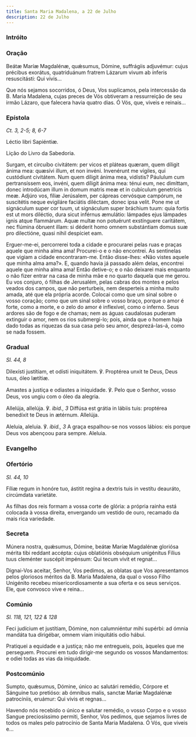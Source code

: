 ```yaml
---
title: Santa Maria Madalena, a 22 de Julho
description: 22 de Julho
---
```


### Intróito


<LinkCard
  href="/missal/comum/18virgensmartires2#intróito"
  title="Virgens Mártires - Missa Me exspectavérunt"
/>

### Oração

<div class="side-by-side not-content">

Beátæ Maríæ Magdalénæ, quǽsumus, Dómine, suffrágiis adjuvémur: cujus précibus exorátus, quatriduánum fratrem Lázarum vivum ab ínferis resuscitásti: Qui vivis...

Que nós sejamos socorridos, ó Deus, Vos suplicamos, pela intercessão da B. Maria Madalena, cujas preces de Vós obtiveram a ressurreição de seu irmão Lázaro, que falecera havia quatro dias. Ó Vós, que, viveis e reinais...

</div>

### Epístola

<em>Ct. 3, 2-5; 8, 6-7</em>

<div class="side-by-side not-content">

Léctio libri Sapiéntiæ.

Lição do Livro da Sabedoria.

Surgam, et circuíbo civitátem: per vicos et pláteas quæram, quem díligit ánima mea: quæsívi illum, et non invéni. Invenérunt me vígiles, qui custódiunt civitátem. Num quem díligit ánima mea, vidístis? Páululum cum pertransíssem eos, invéni, quem díligit ánima mea: ténui eum, nec dimíttam, donec introdúcam illum in domum matris meæ et in cubículum genetrícis meæ. Adjúro vos, fíliæ Jerúsalem, per cápreas cervósque campórum, ne suscitétis neque evigiláre faciátis diléctam, donec ipsa velit. Pone me ut signáculum super cor tuum, ut signáculum super bráchium tuum: quia fortis est ut mors diléctio, dura sicut inférnus æmulátio: lámpades ejus lámpades ignis atque flammárum. Aquæ multæ non potuérunt exstínguere caritátem, nec flúmina óbruent illam: si déderit homo omnem substántiam domus suæ pro dilectióne, quasi nihil despíciet eam.

Erguer-me-ei, percorrerei toda a cidade e procurarei pelas ruas e praças aquele que minha alma ama! Procurei-o e o não encontrei. As sentinelas que vigiam a cidade encontraram-me. Então disse-lhes: «Não vistes aquele que minha alma ama?». E, quando havia já passado além delas, encontrei aquele que minha alma ama! Então detive-o; e o não deixarei mais enquanto o não fizer entrar na casa de minha mãe e no quarto daquela que me gerou. Eu vos conjuro, ó filhas de Jerusalém, pelas cabras dos montes e pelos veados dos campos, que não perturbeis, nem desperteis a minha muito amada, até que ela própria acorde. Colocai como que um sinal sobre o vosso coração; como que um sinal sobre o vosso braço, porque o amor é forte, como a morte, e o zelo do amor é inflexível, como o inferno. Seus ardores são de fogo e de chamas; nem as águas caudalosas puderam extinguir o amor, nem os rios submergi-lo; pois, ainda que o homem haja dado todas as riquezas da sua casa pelo seu amor, desprezá-las-á, como se nada fossem.

</div>

### Gradual

<em>Sl. 44, 8</em>

<div class="side-by-side not-content">

Dilexísti justítiam, et odísti iniquitátem. ℣. Proptérea unxit te Deus, Deus tuus, óleo lætítiæ.

Amastes a justiça e odiastes a iniquidade. ℣. Pelo que o Senhor, vosso Deus, vos ungiu com o óleo da alegria.

Allelúja, allelúja. ℣. <em>ibid., 3</em> Diffúsa est grátia in lábiis tuis: proptérea benedíxit te Deus in ætérnum. Allelúja.

Aleluia, aleluia. ℣. <em>ibid., 3</em> A graça espalhou-se nos vossos lábios: eis porque Deus vos abençoou para sempre. Aleluia.

</div>

### Evangelho

<LinkCard
  href="/missal/quaresma/quad5-4#evangelho"
  title="Quinta-feira da Semana da Paixão - Estação em Santo Apolinário"
/>

### Ofertório

<em>Sl. 44, 10</em>

<div class="side-by-side not-content">

Fíliæ regum in honóre tuo, ástitit regína a dextris tuis in vestítu deauráto, circúmdata varietáte.

As filhas dos reis formam a vossa corte de glória: a própria rainha está colocada à vossa direita, envergando um vestido de ouro, recamado da mais rica variedade.

</div>

### Secreta

<div class="side-by-side not-content">

Múnera nostra, quǽsumus, Dómine, beátæ Maríæ Magdalénæ gloriósa mérita tibi reddant accépta: cujus oblatiónis obséquium unigénitus Fílius tuus cleménter suscépit impénsum: Qui tecum vivit et regnat...

Dignai-Vos aceitar, Senhor, Vos pedimos, as oblatas que Vos apresentamos pelos gloriosos méritos da B. Maria Madalena, da qual o vosso Filho Unigénito recebeu misericordiosamente a sua oferta e os seus serviços. Ele, que convosco vive e reina...

</div>

### Comúnio

<em>Sl. 118, 121, 122 & 128</em>

<div class="side-by-side not-content">

Feci judícium et justítiam, Dómine, non calumniéntur mihi supérbi: ad ómnia mandáta tua dirigébar, omnem viam iniquitátis odio hábui.

Pratiquei a equidade e a justiça; não me entregueis, pois, àqueles que me perseguem. Procurei em tudo dirigir-me segundo os vossos Mandamentos: e odiei todas as vias da iniquidade.

</div>

### Postcomúnio

<div class="side-by-side not-content">

Sumpto, quǽsumus, Dómine, único ac salutári remédio, Córpore et Sánguine tuo pretióso: ab ómnibus malis, sanctæ Maríæ Magdalénæ patrocíniis, eruámur: Qui vivis et regnas...

Havendo nós recebido o único e salutar remédio, o vosso Corpo e o vosso Sangue preciosíssimo permiti, Senhor, Vos pedimos, que sejamos livres de todos os males pelo patrocínio de Santa Maria Madalena. Ó Vós, que viveis e...

</div>
